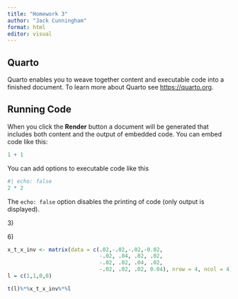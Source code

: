 ```yaml
---
title: "Homework 3"
author: "Jack Cunningham"
format: html
editor: visual
---
```


## Quarto

Quarto enables you to weave together content and executable code into a finished document. To learn more about Quarto see <https://quarto.org>.

## Running Code

When you click the **Render** button a document will be generated that includes both content and the output of embedded code. You can embed code like this:

```r
1 + 1
```

You can add options to executable code like this

```r
#| echo: false
2 * 2
```

The `echo: false` option disables the printing of code (only output is displayed).

3\)

6\)

```r
x_t_x_inv <- matrix(data = c(.02,-.02,-.02,-0.02,
                             -.02, .04, .02, .02,
                             -.02, .02, .04, .02,
                             -.02, .02, .02, 0.04), nrow = 4, ncol = 4)
l = c(1,1,0,0)
```

```r
t(l)%*%x_t_x_inv%*%l
```
